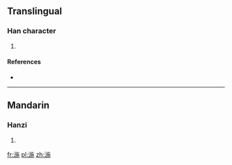 ==Translingual==

===Han character===
{{Han char|rn=85|rad=水|as=09|sn=12|four=3811<sub>2</sub>|canj=水卜尸木 (EYSD), X水卜尸木 (XEYSD)}}

# {{defn|Han|sort=水09}}

====References====
* {{Han ref|kx=0637.260|dkj=17855|hdz=31685.010|uh=6E64|ud=28260|bh=DA4F|bd=55887}}

----

==Mandarin==

===Hanzi===
{{cmn-hanzi|pin=[[jú]] ([[ju2]]), [[shī]] ([[shi1]])|wg=chü<sup>2</sup>, shih<sup>1</sup>}}

# {{defn|lang=cmn|sort=水09}}

[[fr:湤]]
[[pl:湤]]
[[zh:湤]]